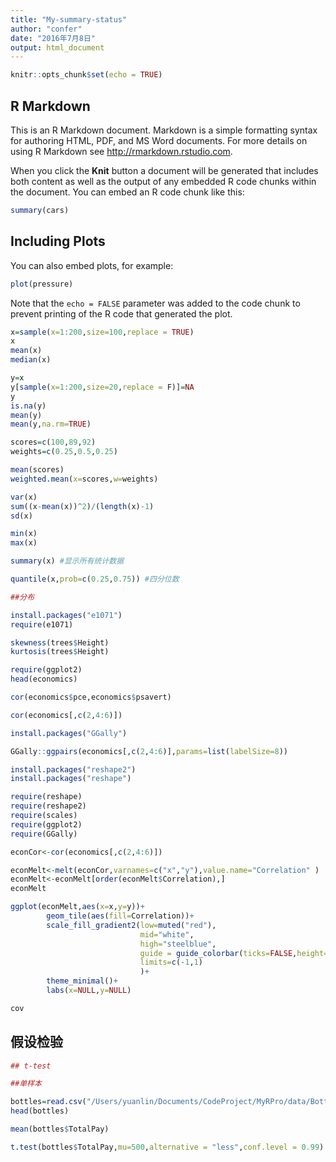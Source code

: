 ```yaml
---
title: "My-summary-status"
author: "confer"
date: "2016年7月8日"
output: html_document
---
```


```r
knitr::opts_chunk$set(echo = TRUE)
```

## R Markdown

This is an R Markdown document. Markdown is a simple formatting syntax for authoring HTML, PDF, and MS Word documents. For more details on using R Markdown see <http://rmarkdown.rstudio.com>.

When you click the **Knit** button a document will be generated that includes both content as well as the output of any embedded R code chunks within the document. You can embed an R code chunk like this:

```r
summary(cars)
```

## Including Plots

You can also embed plots, for example:

```r
plot(pressure)
```

Note that the `echo = FALSE` parameter was added to the code chunk to prevent printing of the R code that generated the plot.

```r
  
x=sample(x=1:200,size=100,replace = TRUE)
x
mean(x)
median(x)

y=x
y[sample(x=1:200,size=20,replace = F)]=NA
y
is.na(y)
mean(y)
mean(y,na.rm=TRUE)

scores=c(100,89,92)
weights=c(0.25,0.5,0.25)

mean(scores)
weighted.mean(x=scores,w=weights)

var(x)
sum((x-mean(x))^2)/(length(x)-1)
sd(x)

min(x)
max(x)

summary(x) #显示所有统计数据

quantile(x,prob=c(0.25,0.75)) #四分位数

##分布

install.packages("e1071")
require(e1071)

skewness(trees$Height)
kurtosis(trees$Height)


```

```r

require(ggplot2)
head(economics)

cor(economics$pce,economics$psavert)

cor(economics[,c(2,4:6)])

install.packages("GGally")

GGally::ggpairs(economics[,c(2,4:6)],params=list(labelSize=8))


```

```r

install.packages("reshape2")
install.packages("reshape")

require(reshape)
require(reshape2)
require(scales)
require(ggplot2)
require(GGally)

econCor<-cor(economics[,c(2,4:6)])

econMelt<-melt(econCor,varnames=c("x","y"),value.name="Correlation" )
econMelt<-econMelt[order(econMelt$Correlation),]
econMelt

ggplot(econMelt,aes(x=x,y=y))+
        geom_tile(aes(fill=Correlation))+
        scale_fill_gradient2(low=muted("red"),
                             mid="white",
                             high="steelblue",
                             guide = guide_colorbar(ticks=FALSE,height=10),
                             limits=c(-1,1)
                             )+
        theme_minimal()+
        labs(x=NULL,y=NULL)

cov

```

## 假设检验

```r

## t-test

##单样本 

bottles=read.csv("/Users/yuanlin/Documents/CodeProject/MyRPro/data/Bottles.csv")
head(bottles)

mean(bottles$TotalPay)

t.test(bottles$TotalPay,mu=500,alternative = "less",conf.level = 0.99)



```







